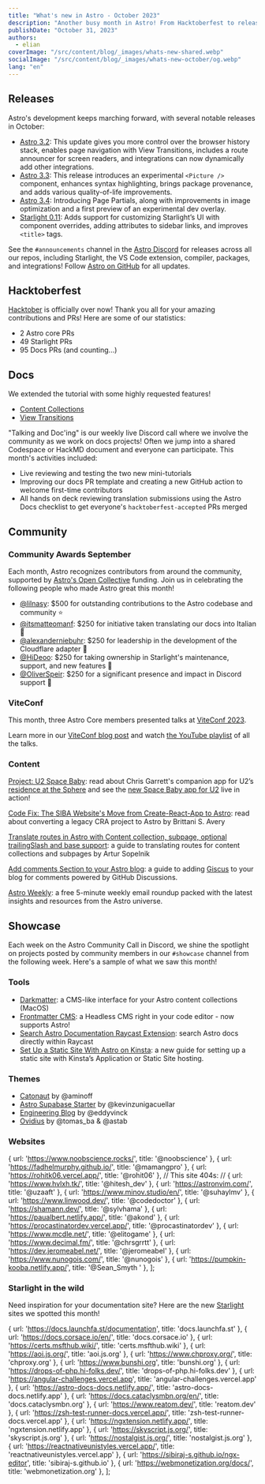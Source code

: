 ```yaml
---
title: "What's new in Astro - October 2023"
description: "Another busy month in Astro! From Hacktoberfest to releasing Page Partials. Read up on everything that happened this month in the Astro universe."
publishDate: "October 31, 2023"
authors:
  - elian
coverImage: "/src/content/blog/_images/whats-new-shared.webp"
socialImage: "/src/content/blog/_images/whats-new-october/og.webp"
lang: "en"
---
```


## Releases

Astro's development keeps marching forward, with several notable releases in October:

- [Astro 3.2](/blog/astro-320/): This update gives you more control over the browser history stack, enables page navigation with View Transitions, includes a route announcer for screen readers, and integrations can now dynamically add other integrations.
- [Astro 3.3](/blog/astro-330/): This release introduces an experimental `<Picture />` component, enhances syntax highlighting, brings package provenance, and adds various quality-of-life improvements.
- [Astro 3.4](/blog/astro-340/): Introducing Page Partials, along with improvements in image optimization and a first preview of an experimental dev overlay.
- [Starlight 0.11](https://github.com/withastro/starlight/releases/tag/%40astrojs%2Fstarlight%400.11.0): Adds support for customizing Starlight’s UI with component overrides, adding attributes to sidebar links, and improves `<title>` tags.

See the `#announcements` channel in the [Astro Discord](https://astro.build/chat) for releases across all our repos, including Starlight, the VS Code extension, compiler, packages, and integrations! Follow [Astro on GitHub](https://github.com/withastro/) for all updates.

## Hacktoberfest

[Hacktober](https://hacktoberfest.com/) is officially over now! Thank you all for your amazing contributions and PRs! Here are some of our statistics:

- 2 Astro core PRs
- 49 Starlight PRs
- 95 Docs PRs (and counting...)

## Docs

We extended the tutorial with some highly requested features!

- [Content Collections](https://docs.astro.build/en/tutorials/add-content-collections/)
- [View Transitions](https://docs.astro.build/en/tutorials/add-view-transitions/)

"Talking and Doc'ing" is our weekly live Discord call where we involve the community as we work on docs projects! Often we jump into a shared Codespace or HackMD document and everyone can participate. This month's activities included:

- Live reviewing and testing the two new mini-tutorials
- Improving our docs PR template and creating a new GitHub action to welcome first-time contributors
- All hands on deck reviewing translation submissions using the Astro Docs checklist to get everyone's `hacktoberfest-accepted` PRs merged

## Community

### Community Awards September

Each month, Astro recognizes contributors from around the community, supported by [Astro's Open Collective](https://opencollective.com/astrodotbuild) funding. Join us in celebrating the following people who made Astro great this month!

- [@lilnasy](https://github.com/lilnasy): $500 for outstanding contributions to the Astro codebase and community ⭐️
- [@itsmatteomanf](https://github.com/itsmatteomanf): $250 for initiative taken translating our docs into Italian 🍾
- [@alexanderniebuhr](https://github.com/alexanderniebuhr): $250 for leadership in the development of the Cloudflare adapter 🎉
- [@HiDeoo](https://github.com/hideoo): $250 for taking ownership in Starlight's maintenance, support, and new features 🥳
- [@OliverSpeir](https://github.com/oliverspeir): $250 for a significant presence and impact in Discord support 🎈

### ViteConf

This month, three Astro Core members presented talks at [ViteConf 2023](https://viteconf.org/23/).

Learn more in our [ViteConf blog post](https://astro.build/blog/viteconf-2023/) and watch [the YouTube playlist](https://www.youtube.com/watch?v=veCxKeLl35A&list=PLqGQbXn_GDmkOsHI7-Wrbv1GgAA4tJZhg) of all the talks.

### Content

[Project: U2 Space Baby](https://www.chrsgrrtt.com/u2-space-baby): read about Chris Garrett's companion app for U2’s [residence at the Sphere](https://www.u2.com/splash) and see the [new Space Baby app for U2](https://u2spacebaby.u2.com/) live in action!

[Code Fix: The SIBA Website's Move from Create-React-App to Astro](https://brittanisavery.com/post/move-siba-to-astro): read about converting a legacy CRA project to Astro by Brittani S. Avery

[Translate routes in Astro with Content collection, subpage, optional trailingSlash and base support](https://www.webdesign-sopelnik.de/en/blog/translate-routes-for-astro-content-collections-or-subpages-with-trailingslash-and-base-support/): a guide to translating routes for content collections and subpages by Artur Sopelnik 

[Add comments Section to your Astro blog](https://elazizi.com/posts/add-comments-section-to-your-astro-blog): a guide to adding [Giscus](https://giscus.app/) to your blog for comments powered by GitHub Discussions.

[Astro Weekly](https://astroweekly.dev/): a free 5-minute weekly email roundup packed with the latest insights and resources from the Astro universe.

## Showcase

Each week on the Astro Community Call in Discord, we shine the spotlight on projects posted by community members in our `#showcase` channel from the following week. Here's a sample of what we saw this month!

### Tools

- [Darkmatter](https://getdarkmatter.dev/): a CMS-like interface for your Astro content collections (MacOS)
- [Frontmatter CMS](https://frontmatter.codes/): a Headless CMS right in your code editor - now supports Astro!
- [Search Astro Documentation Raycast Extension](https://www.raycast.com/ElianCodes/search-astro-docs): search Astro docs directly within Raycast
- [Set Up a Static Site With Astro on Kinsta](https://kinsta.com/docs/astro-static-site/): a new guide for setting up a static site with Kinsta’s Application or Static Site hosting.

### Themes

- [Catonaut](https://github.com/AminoffZ/catonaut) by @aminoff
- [Astro Supabase Starter](https://github.com/kevinzunigacuellar/astro-supabase) by @kevinzunigacuellar
- [Engineering Blog](https://astro.build/themes/details/engineering-blog/) by @eddyvinck
- [Ovidius](https://ovidius-astro-theme.netlify.app/) by @tomas_ba & @astab

### Websites


  { url: 'https://www.noobscience.rocks/', title: '@noobscience' },
  { url: 'https://fadhelmurphy.github.io/', title: '@mamangpro' },
  { url: 'https://rohitk06.vercel.app/', title: '@rohit06' },
  // This site 404s:
  // { url: 'https://www.hvlxh.tk/', title: '@hitesh_dev' },
  { url: 'https://astronvim.com/', title: '@uzaaft' },
  { url: 'https://www.minov.studio/en/', title: '@suhaylmv' },
  { url: 'https://www.linwood.dev/', title: '@codedoctor' },
  { url: 'https://shamann.dev/', title: '@sylvhama' },
  { url: 'https://paualbert.netlify.app/', title: '@akond' },
  { url: 'https://procastinatordev.vercel.app/', title: '@procastinatordev' },
  { url: 'https://www.mcdle.net/', title: '@elitogame' },
  { url: 'https://www.decimal.fm/', title: '@chrsgrrtt' },
  { url: 'https://dev.jeromeabel.net/', title: '@jeromeabel' },
  { url: 'https://www.nunogois.com/', title: '@nunogois' },
  { url: 'https://pumpkin-kooba.netlify.app/', title: '@Sean_Smyth ' },
];

<ShowcaseGrid items={sites} />

### Starlight in the wild

Need inspiration for your documentation site? Here are the new [Starlight](https://starlight.astro.build) sites we spotted this month!

  { url: 'https://docs.launchfa.st/documentation', title: 'docs.launchfa.st' },
  { url: 'https://docs.corsace.io/en/', title: 'docs.corsace.io' },
  { url: 'https://certs.msfthub.wiki/', title: 'certs.msfthub.wiki' },
  { url: 'https://aoi.js.org/', title: 'aoi.js.org' },
  { url: 'https://www.chproxy.org/', title: 'chproxy.org' },
  { url: 'https://www.bunshi.org', title: 'bunshi.org' },
  { url: 'https://drops-of-php.hi-folks.dev/', title: 'drops-of-php.hi-folks.dev' },
  { url: 'https://angular-challenges.vercel.app', title: 'angular-challenges.vercel.app' },
  { url: 'https://astro-docs-docs.netlify.app/', title: 'astro-docs-docs.netlify.app' },
  { url: 'https://docs.cataclysmbn.org/en/', title: 'docs.cataclysmbn.org' },
  { url: 'https://www.reatom.dev/', title: 'reatom.dev' },
  { url: 'https://zsh-test-runner-docs.vercel.app/', title: 'zsh-test-runner-docs.vercel.app' },
  { url: 'https://ngxtension.netlify.app/', title: 'ngxtension.netlify.app' },
  { url: 'https://skyscript.js.org/', title: 'skyscript.js.org' },
  { url: 'https://nostalgist.js.org/', title: 'nostalgist.js.org' },
  { url: 'https://reactnativeunistyles.vercel.app/', title: 'reactnativeunistyles.vercel.app' },
  { url: 'https://sibiraj-s.github.io/ngx-editor', title: 'sibiraj-s.github.io' },
  { url: 'https://webmonetization.org/docs/', title: 'webmonetization.org' },
];

<ShowcaseGrid items={starlightSites} />
